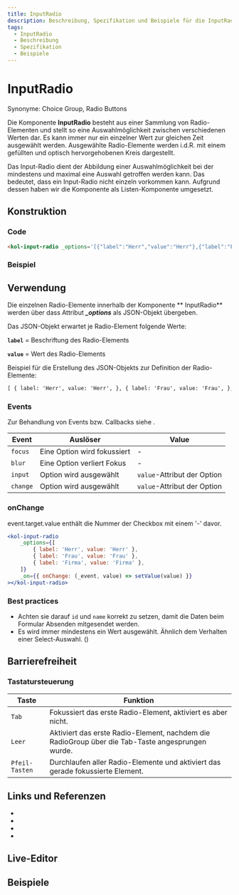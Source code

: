 ```yaml
---
title: InputRadio
description: Beschreibung, Spezifikation und Beispiele für die InputRadio-Komponente.
tags:
  - InputRadio
  - Beschreibung
  - Spezifikation
  - Beispiele
---
```



# InputRadio

Synonyme: Choice Group, Radio Buttons

Die Komponente **InputRadio** besteht aus einer Sammlung von Radio-Elementen und stellt so eine Auswahlmöglichkeit zwischen verschiedenen Werten dar. Es kann immer nur ein einzelner Wert zur gleichen Zeit ausgewählt werden. Ausgewählte Radio-Elemente werden i.d.R. mit einem gefüllten und optisch hervorgehobenen Kreis dargestellt.

<kol-alert _alert _heading="Hinweis" _level="1" _type="info">
	Das Input-Radio dient der Abbildung einer Auswahlmöglichkeit bei der mindestens und maximal eine Auswahl getroffen werden kann. Das bedeutet, dass ein Input-Radio nicht einzeln vorkommen kann. Aufgrund dessen haben wir die Komponente als Listen-Komponente umgesetzt.
</kol-alert><br/>

## Konstruktion

### Code

```html
<kol-input-radio _options='[{"label":"Herr","value":"Herr"},{"label":"Frau","value":"Frau"}, {"label":"Firma","value":"Firma"}]'></kol-input-radio>
```

### Beispiel

<kol-input-radio _options='[{"label":"Herr","value":"Herr"},{"label":"Frau","value":"Frau"}, {"label":"Firma","value":"Firma"}]'></kol-input-radio>

## Verwendung

Die einzelnen Radio-Elemente innerhalb der Komponente ** InputRadio** werden über dass Attribut **_\_options_** als JSON-Objekt übergeben.

Das JSON-Objekt erwartet je Radio-Element folgende Werte:

**`label`** = Beschriftung des Radio-Elements

**`value`** = Wert des Radio-Elements

Beispiel für die Erstellung des JSON-Objekts zur Definition der Radio-Elemente:

```html
[ { label: 'Herr', value: 'Herr', }, { label: 'Frau', value: 'Frau', }, { label: 'Firma', value: 'Firma', }, ];
```

### Events

Zur Behandlung von Events bzw. Callbacks siehe <kol-link _label="Events" _href="../concepts/events" />.

| Event    | Auslöser                    | Value                       |
|----------|-----------------------------|-----------------------------|
| `focus`  | Eine Option wird fokussiert | -                           |
| `blur`   | Eine Option verliert Fokus  | -                           |
| `input`  | Option wird ausgewählt      | `value`-Attribut der Option |
| `change` | Option wird ausgewählt      | `value`-Attribut der Option |

### onChange

<kol-alert _heading="Hinweis für Versionen <2" _type="info">event.target.value enthält die Nummer der Checkbox mit einem '-' davor.</kol-alert>

```jsx
<kol-input-radio
	_options={[
		{ label: 'Herr', value: 'Herr' },
		{ label: 'Frau', value: 'Frau' },
		{ label: 'Firma', value: 'Firma' },
	]}
	_on={{ onChange: (_event, value) => setValue(value) }}
></kol-input-radio>
```

### Best practices

- Achten sie darauf `id` und `name` korrekt zu setzen, damit die Daten beim Formular Absenden mitgesendet werden.
- Es wird immer mindestens ein Wert ausgewählt. Ähnlich dem Verhalten einer Select-Auswahl. (<kol-link _href="https://developer.mozilla.org/en-US/docs/Web/HTML/Element/input/radio#selecting_a_radio_button_by_default" _target="_blank"></kol-link>)

## Barrierefreiheit

### Tastatursteuerung

| Taste          | Funktion                                                                                         |
| -------------- | ------------------------------------------------------------------------------------------------ |
| `Tab`          | Fokussiert das erste Radio-Element, aktiviert es aber nicht.                                     |
| `Leer`         | Aktiviert das erste Radio-Element, nachdem die RadioGroup über die Tab-Taste angesprungen wurde. |
| `Pfeil-Tasten` | Durchlaufen aller Radio-Elemente und aktiviert das gerade fokussierte Element.                   |

## Links und Referenzen

- <kol-link _href="https://www.w3.org/TR/wai-aria-practices/#radiobutton" _target="_blank"></kol-link>
- <kol-link _href="https://www.w3schools.com/tags/att_input_type_radio.asp" _target="_blank"></kol-link>
- <kol-link _href="https://developer.mozilla.org/en-US/docs/Web/HTML/Element/input/radio" _target="_blank"></kol-link>
- <kol-link _href="https://medium.com/@gavyn/til-autofocus-inputs-are-an-accessibility-problem-32ced60c3109" _target="_blank"></kol-link>

<Readme />

<ExampleLink component="input-radio" />

## Live-Editor

<LiveEditorCompact component="input-radio" />

## Beispiele

<Configurator component="input-radio" sample="basic" />
